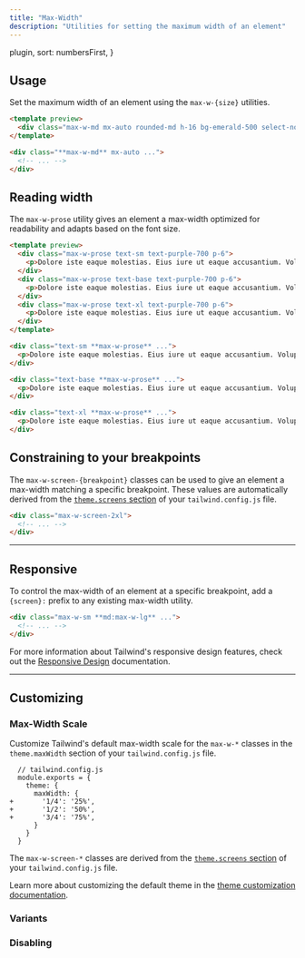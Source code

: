 ```yaml
---
title: "Max-Width"
description: "Utilities for setting the maximum width of an element"
---
```



  plugin,
  sort: numbersFirst,
}

## Usage

Set the maximum width of an element using the `max-w-{size}` utilities.

```html emerald resizable
<template preview>
  <div class="max-w-md mx-auto rounded-md h-16 bg-emerald-500 select-none"></div>
</template>

<div class="**max-w-md** mx-auto ...">
  <!-- ... -->
</div>
```

## Reading width

The `max-w-prose` utility gives an element a max-width optimized for readability and adapts based on the font size.

```html purple
<template preview>
  <div class="max-w-prose text-sm text-purple-700 p-6">
    <p>Dolore iste eaque molestias. Eius iure ut eaque accusantium. Voluptas repellendus nobis. Saepe nam accusantium magni veniam qui enim mollitia excepturi sapiente.</p>
  </div>
  <div class="max-w-prose text-base text-purple-700 p-6">
    <p>Dolore iste eaque molestias. Eius iure ut eaque accusantium. Voluptas repellendus nobis. Saepe nam accusantium magni veniam qui enim mollitia excepturi sapiente.</p>
  </div>
  <div class="max-w-prose text-xl text-purple-700 p-6">
    <p>Dolore iste eaque molestias. Eius iure ut eaque accusantium. Voluptas repellendus nobis. Saepe nam accusantium magni veniam qui enim mollitia excepturi sapiente.</p>
  </div>
</template>

<div class="text-sm **max-w-prose** ...">
  <p>Dolore iste eaque molestias. Eius iure ut eaque accusantium. Voluptas repellendus nobis. Saepe nam accusantium magni veniam qui enim mollitia excepturi sapiente.</p>
</div>

<div class="text-base **max-w-prose** ...">
  <p>Dolore iste eaque molestias. Eius iure ut eaque accusantium. Voluptas repellendus nobis. Saepe nam accusantium magni veniam qui enim mollitia excepturi sapiente.</p>
</div>

<div class="text-xl **max-w-prose** ...">
  <p>Dolore iste eaque molestias. Eius iure ut eaque accusantium. Voluptas repellendus nobis. Saepe nam accusantium magni veniam qui enim mollitia excepturi sapiente.</p>
</div>
```

## Constraining to your breakpoints

The `max-w-screen-{breakpoint}` classes can be used to give an element a max-width matching a specific breakpoint. These values are automatically derived from the [`theme.screens` section](/docs/theme#screens) of your `tailwind.config.js` file.

```html
<div class="max-w-screen-2xl">
  <!-- ... -->
</div>
```

---

## Responsive

To control the max-width of an element at a specific breakpoint, add a `{screen}:` prefix to any existing max-width utility.

```html
<div class="max-w-sm **md:max-w-lg** ...">
  <!-- ... -->
</div>
```

For more information about Tailwind's responsive design features, check out the [Responsive Design](/docs/responsive-design) documentation.

---

## Customizing

### Max-Width Scale

Customize Tailwind's default max-width scale for the `max-w-*` classes in the `theme.maxWidth` section of your `tailwind.config.js` file.

```diff-js
  // tailwind.config.js
  module.exports = {
    theme: {
      maxWidth: {
+       '1/4': '25%',
+       '1/2': '50%',
+       '3/4': '75%',
      }
    }
  }
```

The `max-w-screen-*` classes are derived from the [`theme.screens` section](/docs/theme#screens) of your `tailwind.config.js` file.

Learn more about customizing the default theme in the [theme customization documentation](/docs/theme#customizing-the-default-theme).

### Variants

<Variants plugin="maxWidth" name="max-width" />

### Disabling

<Disabling plugin="maxWidth" name="max-width" />
